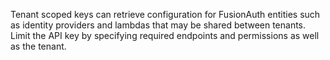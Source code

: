 Tenant scoped keys can retrieve configuration for FusionAuth entities such as identity providers and lambdas that may be shared between tenants. Limit the API key by specifying required endpoints and permissions as well as the tenant.
